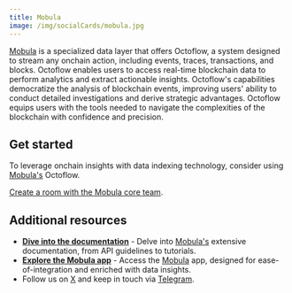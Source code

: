 ```yaml
---
title: Mobula
image: /img/socialCards/mobula.jpg
---
```


[Mobula](https://docs.mobula.io) is a specialized data layer that offers
Octoflow, a system designed to stream any onchain action, including events,
traces, transactions, and blocks. Octoflow enables users to access real-time
blockchain data to perform analytics and extract actionable insights. Octoflow's
capabilities democratize the analysis of blockchain events, improving users'
ability to conduct detailed investigations and derive strategic advantages.
Octoflow equips users with the tools needed to navigate the complexities of the
blockchain with confidence and precision.

## Get started

To leverage onchain insights with data indexing technology, consider using
[Mobula's](https://docs.mobula.io) Octoflow.

[Create a room with the Mobula core team](https://t.me/MobulaPartnerBot?start=Linea_Docs_Octoflow).

## Additional resources

- **[Dive into the documentation](https://docs.mobula.io)** - Delve into
  [Mobula's](https://docs.mobula.io) extensive documentation, from API
  guidelines to tutorials.
- **[Explore the Mobula app](https://mobula.io)** - Access the [Mobula](https://mobula.io) 
  app, designed for ease-of-integration and enriched with data insights.
- Follow us on [X](https://x.com/MobulaIO) and keep in touch via [Telegram](https://t.me/MobulaFI).
